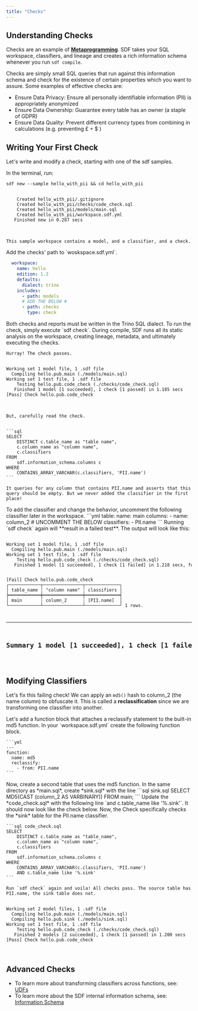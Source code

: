 ```yaml
---
title: "Checks"
---
```


## Understanding Checks
Checks are an example of [**Metaprogramming**](https://en.wikipedia.org/wiki/Metaprogramming). SDF takes your SQL workspace, classifiers, and lineage and creates a rich information schema whenever you run `sdf compile`.

Checks are simply small SQL queries that run against this information schema and check for the existence of certain properties which you want to assure. Some examples of effective checks are:

 - Ensure Data Privacy: Ensure all personally identifiable information (PII) is appropriately anonymized
 - Ensure Data Ownership: Guarantee every table has an owner (a staple of GDPR)
 - Ensure Data Quality: Prevent different currency types from combining in calculations (e.g. preventing £ + $ )

## Writing Your First Check
Let's write and modify a check, starting with one of the sdf samples.

<Steps>
    <Step title="Create a Sample Workspace">
      In the terminal, run:

  ```shell
  sdf new --sample hello_with_pii && cd hello_with_pii
  ```

<div className="bg-[#0F1117] dark:bg-codeblock rounded-xl dark:ring-1 dark:ring-gray-800/50 relative">
<pre style={{ fontFamily: 'monospace', backgroundColor: 'transparent' }} className='language-shell'>
<code className='language-shell'>
&nbsp;&nbsp;&nbsp;&nbsp;Created&nbsp;hello_with_pii/.gitignore
&nbsp;&nbsp;&nbsp;&nbsp;Created&nbsp;hello_with_pii/checks/code_check.sql
&nbsp;&nbsp;&nbsp;&nbsp;Created&nbsp;hello_with_pii/models/main.sql
&nbsp;&nbsp;&nbsp;&nbsp;Created&nbsp;hello_with_pii/workspace.sdf.yml
&nbsp;&nbsp;&nbsp;Finished&nbsp;new&nbsp;in&nbsp;0.287&nbsp;secs

</code>
</pre>
</div>

    This sample workspace contains a model, and a classifier, and a check. 

  </Step>
    <Step title="Include Checks in Workspace">
    Add the checks' path to `woskspace.sdf.yml`.

  ```yml
    workspace:
      name: hello
      edition: 1.2
      defaults:
        dialect: trino
      includes:
        - path: models
        # ADD THE BELOW #
        - path: checks
          type: check
  ```
  <Info>
    Both checks and reports must be written in the Trino SQL dialect.
  </Info>

  </Step>
    <Step title="Run the Check">
    To run the check, simply execute `sdf check`. During compile, SDF runs all its static analysis on the workspace, creating lineage, metadata, and ultimately executing the checks.

    Hurray! The check passes.


<div className="bg-[#0F1117] dark:bg-codeblock rounded-xl dark:ring-1 dark:ring-gray-800/50 relative">
<pre style={{ fontFamily: 'monospace', backgroundColor: 'transparent' }} className='language-shell'>
<code className='language-shell'>
Working&nbsp;set&nbsp;1&nbsp;model&nbsp;file,&nbsp;1&nbsp;.sdf&nbsp;file
&nbsp;&nbsp;Compiling&nbsp;hello.pub.main&nbsp;(./models/main.sql)
Working&nbsp;set&nbsp;1&nbsp;test&nbsp;file,&nbsp;1&nbsp;.sdf&nbsp;file
&nbsp;&nbsp;&nbsp;&nbsp;Testing&nbsp;hello.pub.code_check&nbsp;(./checks/code_check.sql)
&nbsp;&nbsp;&nbsp;Finished&nbsp;1&nbsp;model&nbsp;[1&nbsp;succeeded],&nbsp;1&nbsp;check&nbsp;[1&nbsp;passed]&nbsp;in&nbsp;1.185&nbsp;secs
[Pass]&nbsp;Check&nbsp;hello.pub.code_check

</code>
</pre>
</div>

    But, carefully read the check.


    ```sql
    SELECT
        DISTINCT c.table_name as "table name",
        c.column_name as "column name",
        c.classifiers
    FROM
        sdf.information_schema.columns c
    WHERE
        CONTAINS_ARRAY_VARCHAR(c.classifiers, 'PII.name')
    ```

    It queries for any column that contains PII.name and asserts that this query should be empty. But we never added the classifier in the first place!
  </Step>
  <Step title="Add a Classifier">
    To add the classifier and change the behavior, uncomment the following classifier later in the workspace.
    ```yml
    table:
      name: main
      columns:
        - name: column_2
          # UNCOMMENT THE BELOW
          classifiers:
            - PII.name
    ```
    Running `sdf check` again will **result in a failed test**. The output will look like this:


<div className="bg-[#0F1117] dark:bg-codeblock rounded-xl dark:ring-1 dark:ring-gray-800/50 relative">
<pre style={{ fontFamily: 'monospace', backgroundColor: 'transparent' }} className='language-shell'>
<code className='language-shell'>
Working&nbsp;set&nbsp;1&nbsp;model&nbsp;file,&nbsp;1&nbsp;.sdf&nbsp;file
&nbsp;&nbsp;Compiling&nbsp;hello.pub.main&nbsp;(./models/main.sql)
Working&nbsp;set&nbsp;1&nbsp;test&nbsp;file,&nbsp;1&nbsp;.sdf&nbsp;file
&nbsp;&nbsp;&nbsp;&nbsp;Testing&nbsp;hello.pub.code_check&nbsp;(./checks/code_check.sql)
&nbsp;&nbsp;&nbsp;Finished&nbsp;1&nbsp;model&nbsp;[1&nbsp;succeeded],&nbsp;1&nbsp;check&nbsp;[1&nbsp;failed]&nbsp;in&nbsp;1.218&nbsp;secs,&nbsp;for&nbsp;details&nbsp;see&nbsp;below.

[Fail]&nbsp;Check&nbsp;hello.pub.code_check
┌────────────┬───────────────┬─────────────┐
│&nbsp;table_name&nbsp;┆&nbsp;&quot;column&nbsp;name&quot;&nbsp;┆&nbsp;classifiers&nbsp;│
╞════════════╪═══════════════╪═════════════╡
│&nbsp;main&nbsp;&nbsp;&nbsp;&nbsp;&nbsp;&nbsp;&nbsp;┆&nbsp;column_2&nbsp;&nbsp;&nbsp;&nbsp;&nbsp;&nbsp;┆&nbsp;[PII.name]&nbsp;&nbsp;│
└────────────┴───────────────┴─────────────┘
1&nbsp;rows.

-------
Summary&nbsp;1&nbsp;model&nbsp;[1&nbsp;succeeded],&nbsp;1&nbsp;check&nbsp;[1&nbsp;failed]&nbsp;in&nbsp;1.218&nbsp;secs.
-------

</code>
</pre>
</div>

  </Step>
</Steps>


## Modifying Classifiers
Let's fix this failing check! We can apply an `md5()` hash to column_2 (the name column) to obfuscate it. This is called a **reclassification** since we are transforming one classifier into another.

<Steps>
  <Step title="Add a Reclassifying Function">
    Let's add a function block that attaches a reclassify statement to the built-in md5 function. In your `workspace.sdf.yml` create the following function block.

    ```yml
    ---
    function:
      name: md5
      reclassify:
        - from: PII.name
    ```
  </Step>
  <Step title="Create a New Model">
  Now, create a second table that uses the md5 function. 
  In the same directory as *main.sql*, create *sink.sql* with the line
  ```sql sink.sql
  SELECT MD5(CAST (column_2 AS VARBINARY)) FROM main;
  ```
  </Step>
  <Step title="Update Check">
    Update the *code_check.sql* with the following line `and c.table_name like '%.sink'`. It should now look like the check below.
    Now, the Check specifically checks the *sink* table for the PII.name classifier.
    
    ```sql code_check.sql
    SELECT
        DISTINCT c.table_name as "table_name",
        c.column_name as "column name",
        c.classifiers
    FROM
        sdf.information_schema.columns c
    WHERE
        CONTAINS_ARRAY_VARCHAR(c.classifiers, 'PII.name')
        AND c.table_name like '%.sink'
    ```

    Run `sdf check` again and voila! All checks pass. The source table has PII.name, the sink table does not. 




<div className="bg-[#0F1117] dark:bg-codeblock rounded-xl dark:ring-1 dark:ring-gray-800/50 relative">
<pre style={{ fontFamily: 'monospace', backgroundColor: 'transparent' }} className='language-shell'>
<code className='language-shell'>
Working&nbsp;set&nbsp;2&nbsp;model&nbsp;files,&nbsp;1&nbsp;.sdf&nbsp;file
&nbsp;&nbsp;Compiling&nbsp;hello.pub.main&nbsp;(./models/main.sql)
&nbsp;&nbsp;Compiling&nbsp;hello.pub.sink&nbsp;(./models/sink.sql)
Working&nbsp;set&nbsp;1&nbsp;test&nbsp;file,&nbsp;1&nbsp;.sdf&nbsp;file
&nbsp;&nbsp;&nbsp;&nbsp;Testing&nbsp;hello.pub.code_check&nbsp;(./checks/code_check.sql)
&nbsp;&nbsp;&nbsp;Finished&nbsp;2&nbsp;models&nbsp;[2&nbsp;succeeded],&nbsp;1&nbsp;check&nbsp;[1&nbsp;passed]&nbsp;in&nbsp;1.200&nbsp;secs
[Pass]&nbsp;Check&nbsp;hello.pub.code_check

</code>
</pre>
</div>

  </Step>
</Steps>

## Advanced Checks

 - To learn more about transforming classifiers across functions, see: [UDFs](/guide/advanced/udf)
 - To learn more about the SDF internal information schema, see: [Information Schema](/reference/sdf-information-schema)
